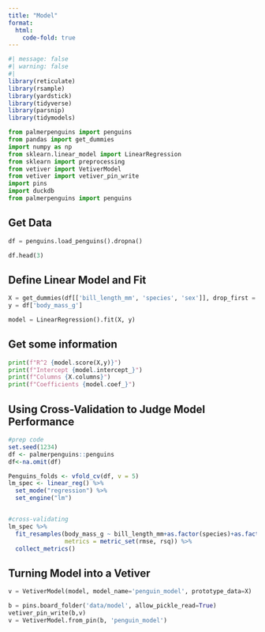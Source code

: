 ```yaml
---
title: "Model"
format:
  html:
    code-fold: true
---
```


```r
#| message: false 
#| warning: false
#| 
library(reticulate)
library(rsample)
library(yardstick)
library(tidyverse)
library(parsnip)
library(tidymodels)
```

```python
from palmerpenguins import penguins
from pandas import get_dummies
import numpy as np
from sklearn.linear_model import LinearRegression
from sklearn import preprocessing
from vetiver import VetiverModel
from vetiver import vetiver_pin_write
import pins
import duckdb
from palmerpenguins import penguins
```

## Get Data

```python
df = penguins.load_penguins().dropna()

df.head(3)
```

## Define Linear Model and Fit

```python
X = get_dummies(df[['bill_length_mm', 'species', 'sex']], drop_first = True)
y = df['body_mass_g']

model = LinearRegression().fit(X, y)
```

## Get some information

```python
print(f"R^2 {model.score(X,y)}")
print(f"Intercept {model.intercept_}")
print(f"Columns {X.columns}")
print(f"Coefficients {model.coef_}")
```

## Using Cross-Validation to Judge Model Performance

```r
#prep code
set.seed(1234)
df <- palmerpenguins::penguins
df<-na.omit(df)

Penguins_folds <- vfold_cv(df, v = 5)
lm_spec <- linear_reg() %>%   
  set_mode("regression") %>%   
  set_engine("lm")


#cross-validating
lm_spec %>%   
  fit_resamples(body_mass_g ~ bill_length_mm+as.factor(species)+as.factor(sex), resamples = Penguins_folds, 
                metrics = metric_set(rmse, rsq)) %>%   
  collect_metrics()
```

## **Turning Model into a Vetiver**

```python
v = VetiverModel(model, model_name='penguin_model', prototype_data=X)
```

```python
b = pins.board_folder('data/model', allow_pickle_read=True)
vetiver_pin_write(b,v)
v = VetiverModel.from_pin(b, 'penguin_model')
```

````{=html}
<!--
```python
# con = duckdb.connect('my-db.duckdb')
# df = penguins.load_penguins()
# con.execute('CREATE TABLE penguins AS SELECT * FROM df')
```

```python
#con.close()
```
-->
````
